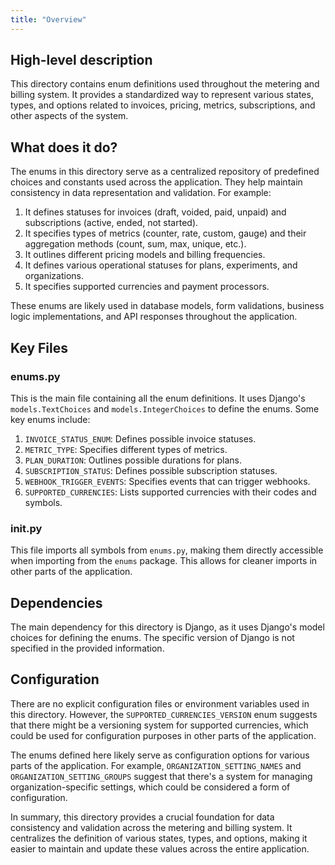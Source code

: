 ```yaml
---
title: "Overview"
---
```


## High-level description
This directory contains enum definitions used throughout the metering and billing system. It provides a standardized way to represent various states, types, and options related to invoices, pricing, metrics, subscriptions, and other aspects of the system.

## What does it do?
The enums in this directory serve as a centralized repository of predefined choices and constants used across the application. They help maintain consistency in data representation and validation. For example:

1. It defines statuses for invoices (draft, voided, paid, unpaid) and subscriptions (active, ended, not started).
2. It specifies types of metrics (counter, rate, custom, gauge) and their aggregation methods (count, sum, max, unique, etc.).
3. It outlines different pricing models and billing frequencies.
4. It defines various operational statuses for plans, experiments, and organizations.
5. It specifies supported currencies and payment processors.

These enums are likely used in database models, form validations, business logic implementations, and API responses throughout the application.

## Key Files

### enums.py
This is the main file containing all the enum definitions. It uses Django's `models.TextChoices` and `models.IntegerChoices` to define the enums. Some key enums include:

1. `INVOICE_STATUS_ENUM`: Defines possible invoice statuses.
2. `METRIC_TYPE`: Specifies different types of metrics.
3. `PLAN_DURATION`: Outlines possible durations for plans.
4. `SUBSCRIPTION_STATUS`: Defines possible subscription statuses.
5. `WEBHOOK_TRIGGER_EVENTS`: Specifies events that can trigger webhooks.
6. `SUPPORTED_CURRENCIES`: Lists supported currencies with their codes and symbols.

### __init__.py
This file imports all symbols from `enums.py`, making them directly accessible when importing from the `enums` package. This allows for cleaner imports in other parts of the application.

## Dependencies
The main dependency for this directory is Django, as it uses Django's model choices for defining the enums. The specific version of Django is not specified in the provided information.

## Configuration
There are no explicit configuration files or environment variables used in this directory. However, the `SUPPORTED_CURRENCIES_VERSION` enum suggests that there might be a versioning system for supported currencies, which could be used for configuration purposes in other parts of the application.

The enums defined here likely serve as configuration options for various parts of the application. For example, `ORGANIZATION_SETTING_NAMES` and `ORGANIZATION_SETTING_GROUPS` suggest that there's a system for managing organization-specific settings, which could be considered a form of configuration.

In summary, this directory provides a crucial foundation for data consistency and validation across the metering and billing system. It centralizes the definition of various states, types, and options, making it easier to maintain and update these values across the entire application.